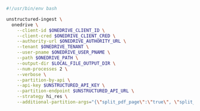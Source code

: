 ```bash CLI
#!/usr/bin/env bash

unstructured-ingest \
  onedrive \
    --client-id $ONEDRIVE_CLIENT_ID \
    --client-cred $ONEDRIVE_CLIENT_CRED \
    --authority-url $ONEDRIVE_AUTHORITY_URL \
    --tenant $ONEDRIVE_TENANT \
    --user-pname $ONEDRIVE_USER_PNAME \
    --path $ONEDRIVE_PATH \
    --output-dir $LOCAL_FILE_OUTPUT_DIR \
    --num-processes 2 \
    --verbose \
    --partition-by-api \
    --api-key $UNSTRUCTURED_API_KEY \
    --partition-endpoint $UNSTRUCTURED_API_URL \
    --strategy hi_res \
    --additional-partition-args="{\"split_pdf_page\":\"true\", \"split_pdf_allow_failed\":\"true\", \"split_pdf_concurrency_level\": 15}"
```
